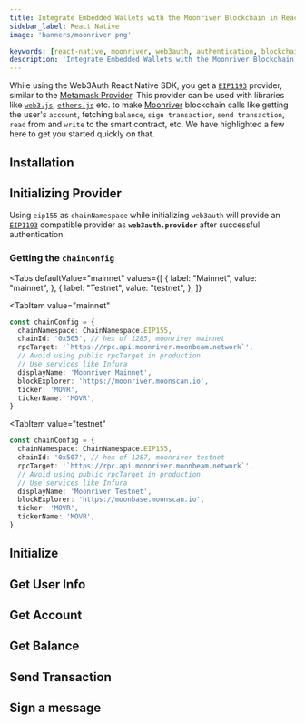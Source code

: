 ```yaml
---
title: Integrate Embedded Wallets with the Moonriver Blockchain in React Native
sidebar_label: React Native
image: 'banners/moonriver.png'

keywords: [react-native, moonriver, web3auth, authentication, blockchain]
description: 'Integrate Embedded Wallets with the Moonriver Blockchain in React Native | Embedded Wallets'
---
```



<SEO
  title="Integrate Embedded Wallets with the Moonriver Blockchain in React Native"
  description="Integrate Embedded Wallets with the Moonriver Blockchain in React Native | Embedded Wallets"
  image="https://web3auth.io/docs/banners/moonriver.png"
  slug="/embedded-wallets/connect-blockchain/evm/moonriver/react-native"
/>

While using the Web3Auth React Native SDK, you get a [`EIP1193`](https://eips.ethereum.org/EIPS/eip-1193) provider, similar to the [Metamask Provider](https://docs.metamask.io/guide/ethereum-provider.html). This provider can be used with libraries like [`web3.js`](https://web3js.readthedocs.io/en/v1.2.8/getting-started.html), [`ethers.js`](https://docs.ethers.io/v5/getting-started/) etc. to make [Moonriver](https://moonbeam.network/networks/moonriver/) blockchain calls like getting the user's `account`, fetching `balance`, `sign transaction`, `send transaction`, `read` from and `write` to the smart contract, etc. We have highlighted a few here to get you started quickly on that.

## Installation

<InstallationSnippet />

## Initializing Provider

Using `eip155` as `chainNamespace` while initializing `web3auth` will provide an [`EIP1193`](https://eips.ethereum.org/EIPS/eip-1193) compatible provider as **`web3auth.provider`** after successful authentication.

### Getting the `chainConfig`

<Tabs
 defaultValue="mainnet"
  values={[
    { label: "Mainnet", value: "mainnet", },
    { label: "Testnet", value: "testnet", },
  ]}
>
<TabItem
  value="mainnet"
>

```typescript
const chainConfig = {
  chainNamespace: ChainNamespace.EIP155,
  chainId: '0x505', // hex of 1285, moonriver mainnet
  rpcTarget: '`https://rpc.api.moonriver.moonbeam.network`',
  // Avoid using public rpcTarget in production.
  // Use services like Infura
  displayName: 'Moonriver Mainnet',
  blockExplorer: 'https://moonriver.moonscan.io',
  ticker: 'MOVR',
  tickerName: 'MOVR',
}
```

</TabItem>

<TabItem
  value="testnet"
>

```typescript
const chainConfig = {
  chainNamespace: ChainNamespace.EIP155,
  chainId: '0x507', // hex of 1287, moonriver testnet
  rpcTarget: '`https://rpc.api.moonriver.moonbeam.network`',
  // Avoid using public rpcTarget in production.
  // Use services like Infura
  displayName: 'Moonriver Testnet',
  blockExplorer: 'https://moonbase.moonscan.io',
  ticker: 'MOVR',
  tickerName: 'MOVR',
}
```

</TabItem>
</Tabs>

## Initialize

<InitialisationSnippet />

## Get User Info

<UserInfoSnippet />

## Get Account

<GetAccountSnippet />

## Get Balance

<GetBalanceSnippet />

## Send Transaction

<SendTransactionSnippet />

## Sign a message

<SignMessageSnippet />
